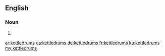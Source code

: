 ==English==

===Noun===
{{head|en|noun plural form}}

# {{plural of|kettledrum|lang=en}}

[[ar:kettledrums]]
[[ca:kettledrums]]
[[de:kettledrums]]
[[fr:kettledrums]]
[[ku:kettledrums]]
[[my:kettledrums]]